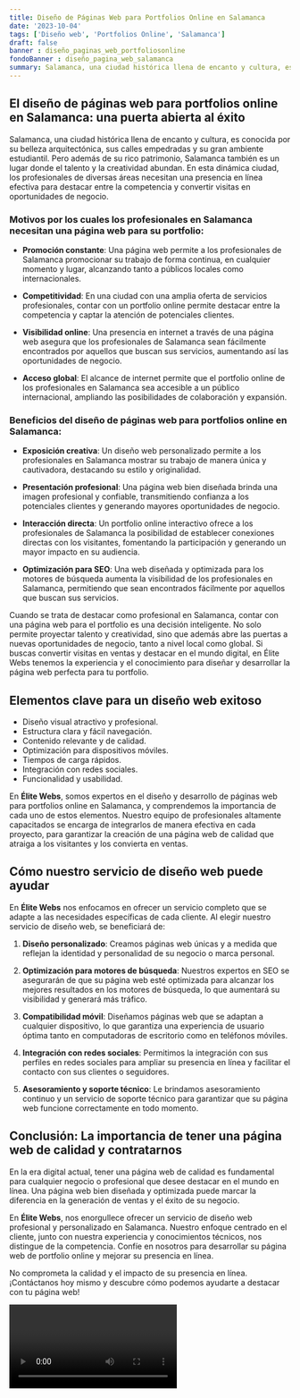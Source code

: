 ```yaml
---
title: Diseño de Páginas Web para Portfolios Online en Salamanca
date: '2023-10-04'
tags: ['Diseño web', 'Portfolios Online', 'Salamanca']
draft: false
banner : diseño_paginas_web_portfoliosonline
fondoBanner : diseño_pagina_web_salamanca
summary: Salamanca, una ciudad histórica llena de encanto y cultura, es conocida por su belleza arquitectónica, sus calles empedradas y su gran ambiente estudiantil. Pero además de su rico patrimonio, Salamanca también es un lugar donde el talento y la creatividad abundan. En esta dinámica ciudad, los profesionales de diversas áreas necesitan una presencia en línea efectiva para destacar entre la competencia y convertir visitas en oportunidades de negocio.
---
```


## El diseño de páginas web para portfolios online en Salamanca: una puerta abierta al éxito

Salamanca, una ciudad histórica llena de encanto y cultura, es conocida por su belleza arquitectónica, sus calles empedradas y su gran ambiente estudiantil. Pero además de su rico patrimonio, Salamanca también es un lugar donde el talento y la creatividad abundan. En esta dinámica ciudad, los profesionales de diversas áreas necesitan una presencia en línea efectiva para destacar entre la competencia y convertir visitas en oportunidades de negocio.

### Motivos por los cuales los profesionales en Salamanca necesitan una página web para su portfolio:

- **Promoción constante**: Una página web permite a los profesionales de Salamanca promocionar su trabajo de forma continua, en cualquier momento y lugar, alcanzando tanto a públicos locales como internacionales.

- **Competitividad**: En una ciudad con una amplia oferta de servicios profesionales, contar con un portfolio online permite destacar entre la competencia y captar la atención de potenciales clientes.

- **Visibilidad online**: Una presencia en internet a través de una página web asegura que los profesionales de Salamanca sean fácilmente encontrados por aquellos que buscan sus servicios, aumentando así las oportunidades de negocio.

- **Acceso global**: El alcance de internet permite que el portfolio online de los profesionales en Salamanca sea accesible a un público internacional, ampliando las posibilidades de colaboración y expansión.

### Beneficios del diseño de páginas web para portfolios online en Salamanca:

- **Exposición creativa**: Un diseño web personalizado permite a los profesionales en Salamanca mostrar su trabajo de manera única y cautivadora, destacando su estilo y originalidad.

- **Presentación profesional**: Una página web bien diseñada brinda una imagen profesional y confiable, transmitiendo confianza a los potenciales clientes y generando mayores oportunidades de negocio.

- **Interacción directa**: Un portfolio online interactivo ofrece a los profesionales de Salamanca la posibilidad de establecer conexiones directas con los visitantes, fomentando la participación y generando un mayor impacto en su audiencia.

- **Optimización para SEO**: Una web diseñada y optimizada para los motores de búsqueda aumenta la visibilidad de los profesionales en Salamanca, permitiendo que sean encontrados fácilmente por aquellos que buscan sus servicios.

Cuando se trata de destacar como profesional en Salamanca, contar con una página web para el portfolio es una decisión inteligente. No solo permite proyectar talento y creatividad, sino que además abre las puertas a nuevas oportunidades de negocio, tanto a nivel local como global. Si buscas convertir visitas en ventas y destacar en el mundo digital, en Élite Webs tenemos la experiencia y el conocimiento para diseñar y desarrollar la página web perfecta para tu portfolio.

<GifSeo />

<Cta />

## Elementos clave para un diseño web exitoso

- Diseño visual atractivo y profesional.
- Estructura clara y fácil navegación.
- Contenido relevante y de calidad.
- Optimización para dispositivos móviles.
- Tiempos de carga rápidos.
- Integración con redes sociales.
- Funcionalidad y usabilidad.

En **Élite Webs**, somos expertos en el diseño y desarrollo de páginas web para portfolios online en Salamanca, y comprendemos la importancia de cada uno de estos elementos. Nuestro equipo de profesionales altamente capacitados se encarga de integrarlos de manera efectiva en cada proyecto, para garantizar la creación de una página web de calidad que atraiga a los visitantes y los convierta en ventas.

## Cómo nuestro servicio de diseño web puede ayudar

En **Élite Webs** nos enfocamos en ofrecer un servicio completo que se adapte a las necesidades específicas de cada cliente. Al elegir nuestro servicio de diseño web, se beneficiará de:

1. **Diseño personalizado**: Creamos páginas web únicas y a medida que reflejan la identidad y personalidad de su negocio o marca personal.

2. **Optimización para motores de búsqueda**: Nuestros expertos en SEO se asegurarán de que su página web esté optimizada para alcanzar los mejores resultados en los motores de búsqueda, lo que aumentará su visibilidad y generará más tráfico.

3. **Compatibilidad móvil**: Diseñamos páginas web que se adaptan a cualquier dispositivo, lo que garantiza una experiencia de usuario óptima tanto en computadoras de escritorio como en teléfonos móviles.

4. **Integración con redes sociales**: Permitimos la integración con sus perfiles en redes sociales para ampliar su presencia en línea y facilitar el contacto con sus clientes o seguidores.

5. **Asesoramiento y soporte técnico**: Le brindamos asesoramiento continuo y un servicio de soporte técnico para garantizar que su página web funcione correctamente en todo momento.

## Conclusión: La importancia de tener una página web de calidad y contratarnos

En la era digital actual, tener una página web de calidad es fundamental para cualquier negocio o profesional que desee destacar en el mundo en línea. Una página web bien diseñada y optimizada puede marcar la diferencia en la generación de ventas y el éxito de su negocio.

En **Élite Webs**, nos enorgullece ofrecer un servicio de diseño web profesional y personalizado en Salamanca. Nuestro enfoque centrado en el cliente, junto con nuestra experiencia y conocimientos técnicos, nos distingue de la competencia. Confíe en nosotros para desarrollar su página web de portfolio online y mejorar su presencia en línea.

No comprometa la calidad y el impacto de su presencia en línea. ¡Contáctanos hoy mismo y descubre cómo podemos ayudarte a destacar con tu página web!

<Video />

<CtaBot job='Portfolios Online' city='Salamanca'/>

<Gmaps query='Salamanca+españa+maps' />